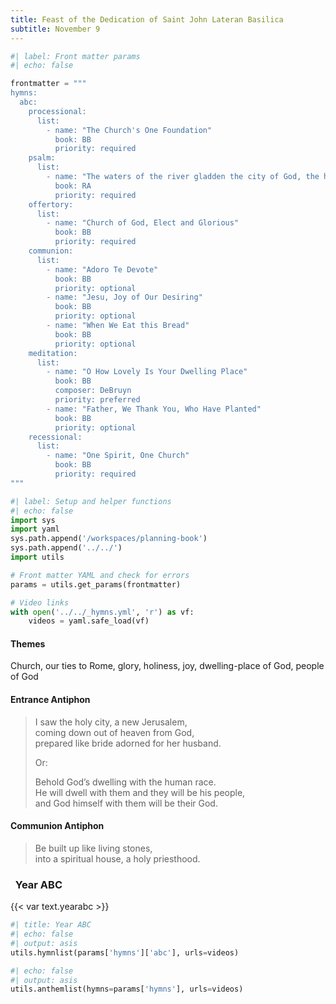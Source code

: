 ```yaml
---
title: Feast of the Dedication of Saint John Lateran Basilica
subtitle: November 9
---
```


```python
#| label: Front matter params
#| echo: false

frontmatter = """
hymns:
  abc:
    processional:
      list:
        - name: "The Church's One Foundation"
          book: BB
          priority: required
    psalm:
      list:
        - name: "The waters of the river gladden the city of God, the holy dwelling of the Most High."
          book: RA
          priority: required
    offertory:
      list:
        - name: "Church of God, Elect and Glorious"
          book: BB
          priority: required
    communion:
      list:
        - name: "Adoro Te Devote"
          book: BB
          priority: optional
        - name: "Jesu, Joy of Our Desiring"
          book: BB
          priority: optional
        - name: "When We Eat this Bread"
          book: BB
          priority: optional
    meditation:
      list:
        - name: "O How Lovely Is Your Dwelling Place"
          book: BB
          composer: DeBruyn
          priority: preferred
        - name: "Father, We Thank You, Who Have Planted"
          book: BB
          priority: optional
    recessional:
      list:
        - name: "One Spirit, One Church"
          book: BB
          priority: required
"""
```

```python
#| label: Setup and helper functions
#| echo: false
import sys
import yaml
sys.path.append('/workspaces/planning-book')
sys.path.append('../../')
import utils

# Front matter YAML and check for errors
params = utils.get_params(frontmatter)

# Video links
with open('../../_hymns.yml', 'r') as vf:
    videos = yaml.safe_load(vf)
```

:::  {.red}
#### **Themes**
:::

Church, our ties to Rome, glory, holiness, joy, dwelling-place of God, people of God

:::  {.red}
#### **Entrance Antiphon**
:::

> I saw the holy city, a new Jerusalem,  
> coming down out of heaven from God,  
> prepared like bride adorned for her husband.  
>  
> [Or:]{.red}  
> 
> Behold God's dwelling with the human race.  
> He will dwell with them and they will be his people,  
> and God himself with them will be their God.

:::  {.red}
#### **Communion Antiphon**
:::

> Be built up like living stones,  
> into a spiritual house, a holy priesthood.

::: {.titlered}
### &nbsp; Year ABC
:::
{{< var text.yearabc >}}

```python
#| title: Year ABC
#| echo: false
#| output: asis
utils.hymnlist(params['hymns']['abc'], urls=videos)
```


```python
#| echo: false
#| output: asis
utils.anthemlist(hymns=params['hymns'], urls=videos)
```
